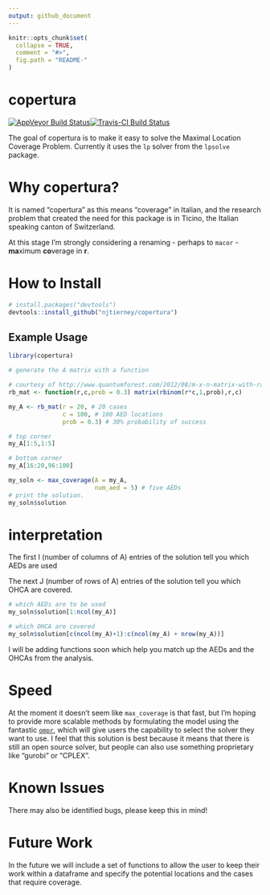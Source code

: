 ```yaml
---
output: github_document
---
```


<!-- README.md is generated from README.Rmd. Please edit that file -->

```r
knitr::opts_chunk$set(
  collapse = TRUE,
  comment = "#>",
  fig.path = "README-"
)
```

# copertura

[![AppVeyor Build Status](https://ci.appveyor.com/api/projects/status/github/njtierney/copertura?branch=master&svg=true)](https://ci.appveyor.com/project/njtierney/copertura)[![Travis-CI Build Status](https://travis-ci.org/njtierney/copertura.svg?branch=master)](https://travis-ci.org/njtierney/copertura)

The goal of copertura is to make it easy to solve the Maximal Location Coverage Problem. Currently it uses the `lp` solver from the `lpsolve` package.

# Why copertura?

It is named "copertura" as this means "coverage" in Italian, and the research problem that created the need for this package is in Ticino, the Italian speaking canton of Switzerland.

At this stage I'm strongly considering a renaming - perhaps to `macor` - **ma**ximum **co**verage in **r**.

# How to Install

```r

# install.packages("devtools")
devtools::install_github("njtierney/copertura")

```

## Example Usage

```r

library(copertura)

# generate the A matrix with a function

# courtesy of http://www.quantumforest.com/2012/08/m-x-n-matrix-with-randomly-assigned-01/
rb_mat <- function(r,c,prob = 0.3) matrix(rbinom(r*c,1,prob),r,c)

my_A <- rb_mat(r = 20, # 20 cases
               c = 100, # 100 AED locations
               prob = 0.3) # 30% probability of success

# top corner
my_A[1:5,1:5]

# bottom corner
my_A[16:20,96:100]

my_soln <- max_coverage(A = my_A,
                        num_aed = 5) # five AEDs
# print the solution.
my_soln$solution

```

# interpretation

The first I (number of columns of A) entries of the solution tell you which AEDs are used

The next J (number of rows of A) entries of the solution tell you which OHCA are covered.

```r

# which AEDs are to be used
my_soln$solution[1:ncol(my_A)]

# which OHCA are covered
my_soln$solution[c(ncol(my_A)+1):c(ncol(my_A) + nrow(my_A))]

```

I will be adding functions soon which help you match up the AEDs and the OHCAs from the analysis.

# Speed

At the moment it doesn't seem like `max_coverage` is that fast, but I'm hoping to provide more scalable methods by formulating the model using the fantastic [`ompr`](https://github.com/dirkschumacher/ompr), which will give users the capability to select the solver they want to use. I feel that this solution is best because it means that there is still an open source solver, but people can also use something proprietary like "gurobi" or "CPLEX".

# Known Issues

There may also be identified bugs, please keep this in mind!

# Future Work

In the future we will include a set of functions to allow the user to keep their work within a dataframe and specify the potential locations and the cases that require coverage.

